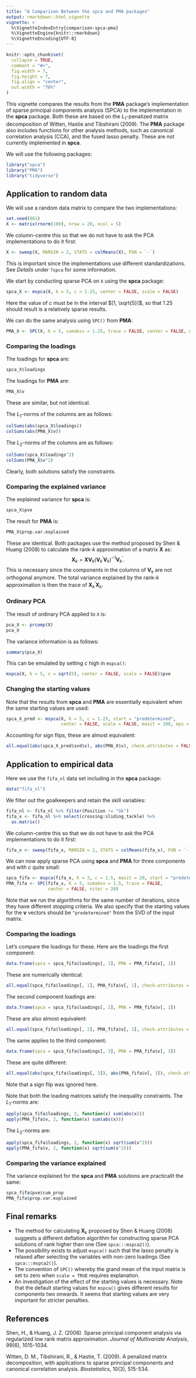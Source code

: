 ```yaml
---
title: "A Comparison Between the spca and PMA packages"
output: rmarkdown::html_vignette
vignette: >
  %\VignetteIndexEntry{comparison-spca-pma}
  %\VignetteEngine{knitr::rmarkdown}
  %\VignetteEncoding{UTF-8}
---
```


```r
knitr::opts_chunk$set(
  collapse = TRUE,
  comment = "#>",
  fig.width = 7, 
  fig.height = 7,
  fig.align = "center",
  out.width = "70%"
)
```

This vignette compares the results from the **PMA** package's implementation of sparse principal components analysis (SPCA) to the implementation in the **spca** package. Both these are based on the $L_1$-penalized matrix decomposition of Witten, Hastie and Tibshirani (2009). The **PMA** package also includes functions for other analysis methods, such as canonical correlation analysis (CCA), and the fused lasso penalty. These are not currently implemented in **spca**.

We will use the following packages:

```r
library("spca")
library("PMA")
library("tidyverse")
```

## Application to random data

We will use a random data matrix to compare the two implementations:

```r
set.seed(801)
X <- matrix(rnorm(100), nrow = 20, ncol = 5)
```

We column-centre this so that we do not have to ask the PCA implementations to do it first:

```r
X <- sweep(X, MARGIN = 2, STATS = colMeans(X), FUN = `-`)
```

This is important since the implementations use different standardizations. See *Details* under `?spca` for some information.

We start by conducting sparse PCA on `X` using the **spca** package:

```r
spca_X <- mspca(X, k = 5, c = 1.25, center = FALSE, scale = FALSE)
```

Here the value of $c$ must be in the interval $[1, \sqrt{5}]$, so that 1.25 should result is a relatively sparse results.

We can do the same analysis using `SPC()` from **PMA**:

```r
PMA_X <- SPC(X, K = 5, sumabsv = 1.25, trace = FALSE, center = FALSE, niter = 100)
```

### Comparing the loadings

The loadings for **spca** are:

```r
spca_X$loadings
```

The loadings for **PMA** are:

```r
PMA_X$v
```

These are similar, but not identical.

The $L_1$-norms of the columns are as follows:

```r
colSums(abs(spca_X$loadings))
colSums(abs(PMA_X$v))
```

The $L_2$-norms of the columns are as follows:

```r
colSums(spca_X$loadings^2)
colSums(PMA_X$v^2)
```

Clearly, both solutions satisfy the constraints.

### Comparing the explained variance

The explained variance for **spca** is:

```r
spca_X$pve
```

The result for **PMA** is:

```r
PMA_X$prop.var.explained
```

These are identical. Both packages use the method proposed by Shen & Huang (2008) to calculate the rank-$k$ approximation of a matrix $\mathbf{X}$ as: $$
 \mathbf{X}_k = \mathbf{X} \mathbf{V}_k (\mathbf{V}_k^{'} \mathbf{V}_k)^{-1} \mathbf{V}_k^{'}.
$$ This is necessary since the components in the columns of $\mathbf{V}_k$ are not orthogonal anymore. The total variance explained by the rank-$k$ approximation is then the trace of $\mathbf{X}_k^{'}\mathbf{X}_k$.

### Ordinary PCA

The result of ordinary PCA applied to `X` is:

```r
pca_X <- prcomp(X)
pca_X
```

The variance information is as follows:

```r
summary(pca_X)
```

This can be emulated by setting $c$ high in `mspca()`:

```r
mspca(X, k = 5, c = sqrt(5), center = FALSE, scale = FALSE)$pve
```

### Changing the starting values

Note that the results from **spca** and **PMA** are essentially equivalent when the same starting values are used:

```r
spca_X_pred <- mspca(X, k = 5, c = 1.25, start = "predetermined", 
                     center = FALSE, scale = FALSE, maxit = 100, eps = 1e-12)
```

Accounting for sign flips, these are almost equivalent:

```r
all.equal(abs(spca_X_pred$svd$v), abs(PMA_X$v), check.attributes = FALSE)
```

## Application to empirical data

Here we use the `fifa_nl` data set including in the **spca** package:

```r
data("fifa_nl")
```

We filter out the goalkeepers and retain the skill variables:

```r
fifa_nl <- fifa_nl %>% filter(Position != "Gk")
fifa_x <- fifa_nl %>% select(crossing:sliding_tackle) %>% 
  as.matrix()
```

We column-centre this so that we do not have to ask the PCA implementations to do it first:

```r
fifa_x <- sweep(fifa_x, MARGIN = 2, STATS = colMeans(fifa_x), FUN = `-`)
```

We can now apply sparse PCA using **spca** and **PMA** for three components and with $c$ quite small:

```r
spca_fifa <- mspca(fifa_x, k = 3, c = 1.5, maxit = 20, start = "predetermined")
PMA_fifa <- SPC(fifa_x, K = 3, sumabsv = 1.5, trace = FALSE, 
                center = FALSE, niter = 20)
```

Note that we run the algorithms for the same number of iterations, since they have different stopping criteria. We also specify that the starting values for the $\boldsymbol{v}$ vectors should be `"predetermined"` from the SVD of the input matrix.

### Comparing the loadings

Let's compare the loadings for these. Here are the loadings the first component:

```r
data.frame(spca = spca_fifa$loadings[, 1], PMA = PMA_fifa$v[, 1])
```

These are numerically identical:

```r
all.equal(spca_fifa$loadings[, 1], PMA_fifa$v[, 1], check.attributes = FALSE)

```

The second component loadings are:

```r
data.frame(spca = spca_fifa$loadings[, 2], PMA = PMA_fifa$v[, 2])
```

These are also almost equivalent:

```r
all.equal(spca_fifa$loadings[, 2], PMA_fifa$v[, 2], check.attributes = FALSE)
```

The same applies to the third component:

```r
data.frame(spca = spca_fifa$loadings[, 3], PMA = PMA_fifa$v[, 3])
```

These are quite different:

```r
all.equal(abs(spca_fifa$loadings[, 3]), abs(PMA_fifa$v[, 3]), check.attributes = FALSE)
```

Note that a sign flip was ignored here.

Note that both the loading matrices satisfy the inequality constraints. The $L_1$-norms are:

```r
apply(spca_fifa$loadings, 2, function(x) sum(abs(x)))
apply(PMA_fifa$v, 2, function(x) sum(abs(x)))
```

The $L_2$-norms are:

```r
apply(spca_fifa$loadings, 2, function(x) sqrt(sum(x^2)))
apply(PMA_fifa$v, 2, function(x) sqrt(sum(x^2)))
```

### Comparing the variance explained

The variance explained for the **spca** and **PMA** solutions are practicallt the same:

```r
spca_fifa$pve$cum_prop
PMA_fifa$prop.var.explained
```

## Final remarks

-   The method for calculating $\mathbf{X}_k$ proposed by Shen & Huang (2008) suggests a different deflation algorithm for constructing sparse PCA solutions of rank higher than one (See `spca:::mspca2()`).
-   The possibility exists to adjust `mspca()` such that the lasso penalty is relaxed after selecting the variables with non-zero loadings (See `spca:::mspca2()`).
-   The convention of `SPC()` whereby the grand mean of the input matrix is set to zero when `scale = TRUE` requires explanation.
-   An investigation of the effect of the starting values is necessary. Note that the default starting values for `mspca()` gives different results for components two onwards. It seems that starting values are very important for stricter penalties.

## References

Shen, H., & Huang, J. Z. (2008). Sparse principal component analysis via regularized low rank matrix approximation. *Journal of Multivariate Analysis*, 99(6), 1015-1034.

Witten, D. M., Tibshirani, R., & Hastie, T. (2009). A penalized matrix decomposition, with applications to sparse principal components and canonical correlation analysis. *Biostatistics*, 10(3), 515-534.

